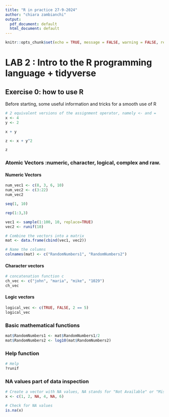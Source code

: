 ```yaml
---
title: "R in practice 27-9-2024"
author: "chiara zambianchi"
output:
  pdf_document: default
  html_document: default
---
```


```r
knitr::opts_chunk$set(echo = TRUE, message = FALSE, warning = FALSE, results = 'hide')
```

# LAB 2 : Intro to the R programming language + tidyverse

## Exercise 0: how to use R

Before starting, some useful information and tricks for a smooth use of R

```r
# 2 equivalent versions of the assignment operator, namely <- and =
x <- 4 
y <- 2

x + y 


```

```r
z <- x + y^2

z
```

### **Atomic Vectors :numeric**, **character**, **logical**, **complex** and **raw**.

#### Numeric Vectors

```r
num_vec1 <- c(8, 3, 6, 10)
num_vec2 <- c(3:22)
num_vec2
```

```r
seq(1, 10)
```

```r
rep(1:3,3)
```

```r
vec1 <- sample(1:100, 10, replace=TRUE)
vec2 <- runif(10)

# Combine the vectors into a matrix
mat <- data.frame(cbind(vec1, vec2))

# Name the columns
colnames(mat) <- c("RandomNumbers1", "RandomNumbers2")

```

#### Character vectors

```r
# concatenation function c
ch_vec <- c("john", "maria", "mike", "1029")
ch_vec
```

#### Logic vectors

```r
logical_vec <- c(TRUE, FALSE, 2 == 5)
logical_vec
```

### Basic mathematical functions

```r
mat$RandomNumbers1 <- mat$RandomNumbers1/2
mat$RandomNumbers2 <- log10(mat$RandomNumbers2)
```

### Help function

```r
# Help
?runif
```

### NA values part of data inspection

```r
# Create a vector with NA values, NA stands for "Not Available" or "Missing Value" in R
x <- c(1, 2, NA, 4, NA, 6)

# Check for NA values
is.na(x)
```
